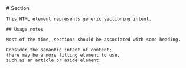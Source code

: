 
<MainHeader/>
<main>
  <article>
    # Section

    This HTML element represents generic sectioning intent.

    ## Usage notes

    Most of the time, sections should be associated with some heading.

    Consider the semantic intent of content;
    there may be a more fitting element to use,
    such as an article or aside element.

  </article>
</main>